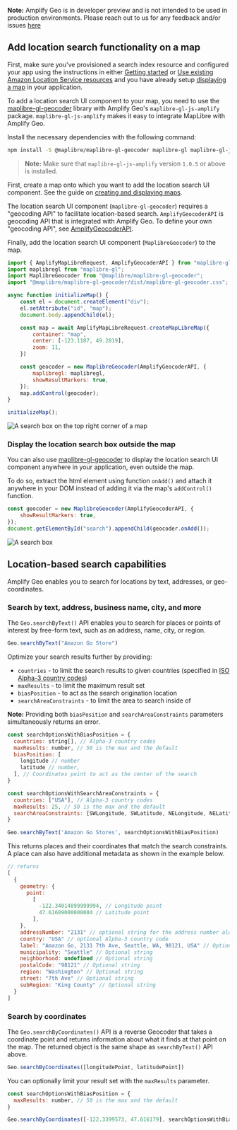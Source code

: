<Callout>

**Note:** Amplify Geo is in developer preview and is not intended to be used in production environments. Please reach out to us for any feedback and/or issues [here](https://github.com/aws-amplify/amplify-js/issues)

</Callout>

## Add location search functionality on a map

First, make sure you've provisioned a search index resource and configured your app using the instructions in either [Getting started](/lib/geo/getting-started) or [Use existing Amazon Location Service resources](/lib/geo/existing-resources) and you have already setup [displaying a map](/lib/geo/maps) in your application.

To add a location search UI component to your map, you need to use the [maplibre-gl-geocoder](https://github.com/maplibre/maplibre-gl-geocoder) library with Amplify Geo's `maplibre-gl-js-amplify` package. `maplibre-gl-js-amplify` makes it easy to integrate MapLibre with Amplify Geo.

Install the necessary dependencies with the following command:

```bash
npm install -S @maplibre/maplibre-gl-geocoder maplibre-gl maplibre-gl-js-amplify
```

> **Note:** Make sure that `maplibre-gl-js-amplify` version `1.0.5` or above is installed.

First, create a map onto which you want to add the location search UI component. See the guide on [creating and displaying maps](/lib/geo/maps).

The location search UI component (`maplibre-gl-geocoder`) requires a "geocoding API" to facilitate location-based search. `AmplifyGeocoderAPI` is geocoding API that is integrated with Amplify Geo. To define your own "geocoding API", see [AmplifyGeocoderAPI](https://github.com/aws-amplify/maplibre-gl-js-amplify/blob/main/src/AmplifyMapLibreGeocoder.ts).

Finally, add the location search UI component (`MaplibreGeocoder`) to the map.

```javascript
import { AmplifyMapLibreRequest, AmplifyGeocoderAPI } from "maplibre-gl-js-amplify";
import maplibregl from "maplibre-gl";
import MaplibreGeocoder from "@maplibre/maplibre-gl-geocoder";
import "@maplibre/maplibre-gl-geocoder/dist/maplibre-gl-geocoder.css";

async function initializeMap() {
    const el = document.createElement("div");
    el.setAttribute("id", "map");
    document.body.appendChild(el);

    const map = await AmplifyMapLibreRequest.createMapLibreMap({
        container: "map",
        center: [-123.1187, 49.2819],
        zoom: 11,
    })

    const geocoder = new MaplibreGeocoder(AmplifyGeocoderAPI, {
        maplibregl: maplibregl,
        showResultMarkers: true,
    });
    map.addControl(geocoder);
}

initializeMap();
```

![A search box on the top right corner of a map](/images/geocoder-search-box-map.png)

### Display the location search box outside the map

You can also use [maplibre-gl-geocoder](https://github.com/maplibre/maplibre-gl-geocoder) to display the location search UI component anywhere in your application, even outside the map.

To do so, extract the html element using function `onAdd()` and attach it anywhere in your DOM instead of adding it via the map's `addControl()` function.

```javascript
const geocoder = new MaplibreGeocoder(AmplifyGeocoderAPI, {
    showResultMarkers: true,
});
document.getElementById("search").appendChild(geocoder.onAdd());
```

![A search box](/images/geocoder-search-box.png)

## Location-based search capabilities

Amplify Geo enables you to search for locations by text, addresses, or geo-coordinates.

### Search by text, address, business name, city, and more

The `Geo.searchByText()` API enables you to search for places or points of interest by free-form text, such as an address, name, city, or region.

```javascript
Geo.searchByText("Amazon Go Store")
```

Optimize your search results further by providing:
- `countries` - to limit the search results to given countries (specified in [ISO Alpha-3 country codes](https://en.wikipedia.org/wiki/ISO_3166-1_alpha-3))
- `maxResults` - to limit the maximum result set
- `biasPosition` - to act as the search origination location
- `searchAreaConstraints` - to limit the area to search inside of

 **Note:** Providing both `biasPosition` and `searchAreaConstraints` parameters simultaneously returns an error.

```javascript
const searchOptionsWithBiasPosition = {
  countries: string[], // Alpha-3 country codes
  maxResults: number, // 50 is the max and the default
  biasPosition: [
    longitude // number
    latitude // number,
  ], // Coordinates point to act as the center of the search
}

const searchOptionsWithSearchAreaConstraints = {
  countries: ["USA"], // Alpha-3 country codes
  maxResults: 25, // 50 is the max and the default
  searchAreaConstraints: [SWLongitude, SWLatitude, NELongitude, NELatitude], // Bounding box to search inside of
}

Geo.searchByText('Amazon Go Stores', searchOptionsWithBiasPosition)
```

This returns places and their coordinates that match the search constraints. A place can also have additional metadata as shown in the example below.

```javascript
// returns
[
  {
    geometry: {
      point:
        [
          -122.34014899999994, // Longitude point
          47.61609000000004 // Latitude point
        ],
    },
    addressNumber: "2131" // optional string for the address number alone
    country: "USA" // optional Alpha-3 country code
    label: "Amazon Go, 2131 7th Ave, Seattle, WA, 98121, USA" // Optional string
    municipality: "Seattle" // Optional string
    neighborhood: undefined // Optional string
    postalCode: "98121" // Optional string
    region: "Washington" // Optional string
    street: "7th Ave" // Optional string
    subRegion: "King County" // Optional string
  }
]
```

### Search by coordinates

The `Geo.searchByCoordinates()` API is a reverse Geocoder that takes a coordinate point and returns information about what it finds at that point on the map. The returned object is the same shape as `searchByText()` API above.

```javascript
Geo.searchByCoordinates([longitudePoint, latitudePoint])
```

You can optionally limit your result set with the `maxResults` parameter.

```javascript
const searchOptionsWithBiasPosition = {
  maxResults: number, // 50 is the max and the default
}

Geo.searchByCoordinates([-122.3399573, 47.616179], searchOptionsWithBiasPosition)
```
